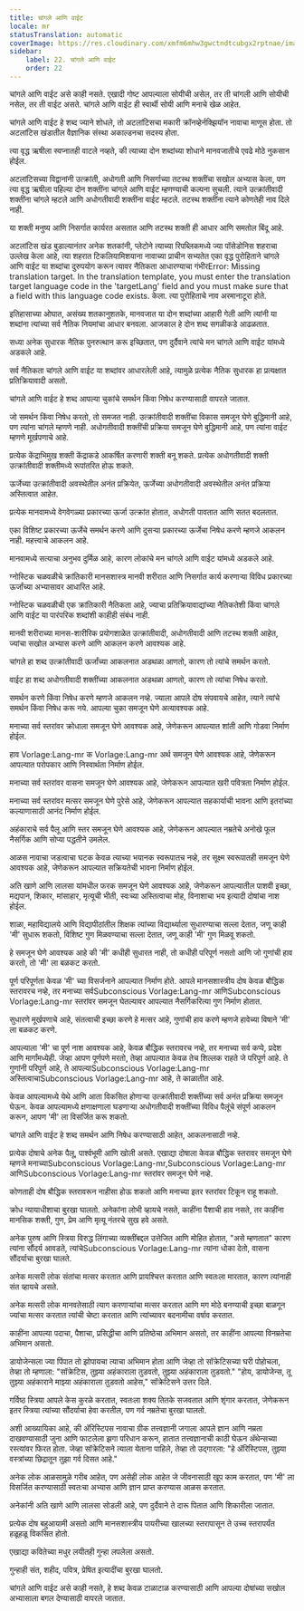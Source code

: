 ```yaml
---
title: चांगले आणि वाईट
locale: mr
statusTranslation: automatic
coverImage: https://res.cloudinary.com/xmfm6mhw3gwctndtcubgx2rptnae/image/upload/v1740337243/small_cover_educacion_fundamental_a051170f1c.webp
sidebar:
    label: 22. चांगले आणि वाईट
    order: 22
---
```

चांगले आणि वाईट असे काही नसते. एखादी गोष्ट आपल्याला सोयीची असेल, तर ती चांगली आणि सोयीची नसेल, तर ती वाईट असते. चांगले आणि वाईट ही स्वार्थी सोयी आणि मनाचे खेळ आहेत.

चांगले आणि वाईट हे शब्द ज्याने शोधले, तो अटलांटिसचा मकारी क्रॉनव्हेर्नक्झियॉन नावाचा माणूस होता. तो अटलांटिस खंडातील वैज्ञानिक संस्था अकाल्डनचा सदस्य होता.

त्या वृद्ध ऋषीला स्वप्नातही वाटले नव्हते, की त्याच्या दोन शब्दांच्या शोधाने मानवजातीचे एवढे मोठे नुकसान होईल.

अटलांटिसच्या विद्वानांनी उत्क्रांती, अधोगती आणि निसर्गाच्या तटस्थ शक्तींचा सखोल अभ्यास केला, पण त्या वृद्ध ऋषीला पहिल्या दोन शक्तींना चांगले आणि वाईट म्हणण्याची कल्पना सुचली. त्याने उत्क्रांतीवादी शक्तींना चांगले म्हटले आणि अधोगतीवादी शक्तींना वाईट म्हटले. तटस्थ शक्तींना त्याने कोणतेही नाव दिले नाही.

या शक्ती मनुष्य आणि निसर्गात कार्यरत असतात आणि तटस्थ शक्ती ही आधार आणि समतोल बिंदू आहे.

अटलांटिस खंड बुडाल्यानंतर अनेक शतकांनी, प्लेटोने त्याच्या रिपब्लिकमध्ये ज्या पॉसेडोनिस शहराचा उल्लेख केला आहे, त्या शहरात टिकलियामिशयाना नावाच्या प्राचीन सभ्यतेत एका वृद्ध पुरोहिताने चांगले आणि वाईट या शब्दांचा दुरुपयोग करून त्यावर नैतिकता आधारण्याचा गंभीरError: Missing translation target. In the translation template, you must enter the translation target language code in the 'targetLang' field and you must make sure that a field with this language code exists. केला. त्या पुरोहिताचे नाव अरमानाटूरा होते.

इतिहासाच्या ओघात, असंख्य शतकानुशतके, मानवजात या दोन शब्दांच्या आहारी गेली आणि त्यांनी या शब्दांना त्यांच्या सर्व नैतिक नियमांचा आधार बनवला. आजकाल हे दोन शब्द सगळीकडे आढळतात.

सध्या अनेक सुधारक नैतिक पुनरुत्थान करू इच्छितात, पण दुर्दैवाने त्यांचे मन चांगले आणि वाईट यांमध्ये अडकले आहे.

सर्व नैतिकता चांगले आणि वाईट या शब्दांवर आधारलेली आहे, त्यामुळे प्रत्येक नैतिक सुधारक हा प्रत्यक्षात प्रतिक्रियावादी असतो.

चांगले आणि वाईट हे शब्द आपल्या चुकांचे समर्थन किंवा निषेध करण्यासाठी वापरले जातात.

जो समर्थन किंवा निषेध करतो, तो समजत नाही. उत्क्रांतीवादी शक्तींचा विकास समजून घेणे बुद्धिमानी आहे, पण त्यांना चांगले म्हणणे नाही. अधोगतीवादी शक्तींची प्रक्रिया समजून घेणे बुद्धिमानी आहे, पण त्यांना वाईट म्हणणे मूर्खपणाचे आहे.

प्रत्येक केंद्राभिमुख शक्ती केंद्राकडे आकर्षित करणारी शक्ती बनू शकते. प्रत्येक अधोगतीवादी शक्ती उत्क्रांतीवादी शक्तीमध्ये रूपांतरित होऊ शकते.

ऊर्जेच्या उत्क्रांतीवादी अवस्थेतील अनंत प्रक्रियेत, ऊर्जेच्या अधोगतीवादी अवस्थेतील अनंत प्रक्रिया अस्तित्वात आहेत.

प्रत्येक मानवामध्ये वेगवेगळ्या प्रकारच्या ऊर्जा उत्क्रांत होतात, अधोगती पावतात आणि सतत बदलतात.

एका विशिष्ट प्रकारच्या ऊर्जेचे समर्थन करणे आणि दुसर्‍या प्रकारच्या ऊर्जेचा निषेध करणे म्हणजे आकलन नाही. महत्त्वाचे आकलन आहे.

मानवामध्ये सत्याचा अनुभव दुर्मिळ आहे, कारण लोकांचे मन चांगले आणि वाईट यांमध्ये अडकले आहे.

ग्नोस्टिक चळवळीचे क्रांतिकारी मानसशास्त्र मानवी शरीरात आणि निसर्गात कार्य करणाऱ्या विविध प्रकारच्या ऊर्जांच्या अभ्यासावर आधारित आहे.

ग्नोस्टिक चळवळीची एक क्रांतिकारी नैतिकता आहे, ज्याचा प्रतिक्रियावाद्यांच्या नैतिकतेशी किंवा चांगले आणि वाईट या पारंपरिक शब्दांशी काहीही संबंध नाही.

मानवी शरीराच्या मानस-शारीरिक प्रयोगशाळेत उत्क्रांतीवादी, अधोगतीवादी आणि तटस्थ शक्ती आहेत, ज्यांचा सखोल अभ्यास करणे आणि आकलन करणे आवश्यक आहे.

चांगले हा शब्द उत्क्रांतीवादी ऊर्जांच्या आकलनात अडथळा आणतो, कारण तो त्यांचे समर्थन करतो.

वाईट हा शब्द अधोगतीवादी शक्तींच्या आकलनात अडथळा आणतो, कारण तो त्यांचा निषेध करतो.

समर्थन करणे किंवा निषेध करणे म्हणजे आकलन नव्हे. ज्याला आपले दोष संपवायचे आहेत, त्याने त्यांचे समर्थन किंवा निषेध करू नये. आपल्या चुका समजून घेणे अत्यावश्यक आहे.

मनाच्या सर्व स्तरांवर क्रोधाला समजून घेणे आवश्यक आहे, जेणेकरून आपल्यात शांती आणि गोडवा निर्माण होईल.

हाव Vorlage:Lang-mr क Vorlage:Lang-mr अर्थ समजून घेणे आवश्यक आहे, जेणेकरून आपल्यात परोपकार आणि निस्वार्थता निर्माण होईल.

मनाच्या सर्व स्तरांवर वासना समजून घेणे आवश्यक आहे, जेणेकरून आपल्यात खरी पवित्रता निर्माण होईल.

मनाच्या सर्व स्तरांवर मत्सर समजून घेणे पुरेसे आहे, जेणेकरून आपल्यात सहकार्याची भावना आणि इतरांच्या कल्याणासाठी आनंद निर्माण होईल.

अहंकाराचे सर्व पैलू आणि स्तर समजून घेणे आवश्यक आहे, जेणेकरून आपल्यात नम्रतेचे अनोखे फूल नैसर्गिक आणि सोप्या पद्धतीने उमलेल.

आळस नावाचा जडत्वाचा घटक केवळ त्याच्या भयानक स्वरूपातच नव्हे, तर सूक्ष्म स्वरूपातही समजून घेणे आवश्यक आहे, जेणेकरून आपल्यात सक्रियतेची भावना निर्माण होईल.

अति खाणे आणि लालसा यांमधील फरक समजून घेणे आवश्यक आहे, जेणेकरून आपल्यातील पाशवी इच्छा, मद्यपान, शिकार, मांसाहार, मृत्यूची भीती, स्वःच्या अस्तित्वाचा मोह, विनाशाचा भय इत्यादी दोषांचा नाश होईल.

शाळा, महाविद्यालये आणि विद्यापीठांतील शिक्षक त्यांच्या विद्यार्थ्याला सुधारण्याचा सल्ला देतात, जणू काही 'मी' सुधारू शकतो, विशिष्ट गुण मिळवण्याचा सल्ला देतात, जणू काही 'मी' गुण मिळवू शकतो.

हे समजून घेणे आवश्यक आहे की 'मी' कधीही सुधारत नाही, तो कधीही परिपूर्ण नसतो आणि जो गुणांची हाव करतो, तो 'मी' ला बळकट करतो.

पूर्ण परिपूर्णता केवळ 'मी' च्या विसर्जनाने आपल्यात निर्माण होते. आपले मानसशास्त्रीय दोष केवळ बौद्धिक स्तरावरच नव्हे, तर मनाच्या सर्वSubconscious Vorlage:Lang-mr आणिSubconscious Vorlage:Lang-mr स्तरांवर समजून घेतल्यावर आपल्यात नैसर्गिकरित्या गुण निर्माण होतात.

सुधारणे मूर्खपणाचे आहे, संतत्वाची इच्छा करणे हे मत्सर आहे, गुणांची हाव करणे म्हणजे हावेच्या विषाने 'मी' ला बळकट करणे.

आपल्याला 'मी' चा पूर्ण नाश आवश्यक आहे, केवळ बौद्धिक स्तरावरच नव्हे, तर मनाच्या सर्व कप्पे, प्रदेश आणि मार्गांमध्येही. जेव्हा आपण पूर्णपणे मरतो, तेव्हा आपल्यात केवळ तेच शिल्लक राहते जे परिपूर्ण आहे. ते गुणांनी परिपूर्ण आहे, ते आपल्याSubconscious Vorlage:Lang-mr अस्तित्वाचाSubconscious Vorlage:Lang-mr आहे, ते काळातीत आहे.

केवळ आपल्यामध्ये येथे आणि आता विकसित होणाऱ्या उत्क्रांतीवादी शक्तींच्या सर्व अनंत प्रक्रिया समजून घेऊन. केवळ आपल्यामध्ये क्षणाक्षणाला घडणाऱ्या अधोगतीवादी शक्तींच्या विविध पैलूंचे संपूर्ण आकलन करून, आपण 'मी' ला विसर्जित करू शकतो.

चांगले आणि वाईट हे शब्द समर्थन आणि निषेध करण्यासाठी आहेत, आकलनासाठी नव्हे.

प्रत्येक दोषाचे अनेक पैलू, पार्श्वभूमी आणि खोली असते. एखाद्या दोषाला केवळ बौद्धिक स्तरावर समजून घेणे म्हणजे मनाच्याSubconscious Vorlage:Lang-mr,Subconscious Vorlage:Lang-mr आणिSubconscious Vorlage:Lang-mr स्तरांवर समजून घेणे नव्हे.

कोणताही दोष बौद्धिक स्तरावरून नाहीसा होऊ शकतो आणि मनाच्या इतर स्तरांवर टिकून राहू शकतो.

क्रोध न्यायाधीशाचा बुरखा घालतो. अनेकांना लोभी व्हायचे नसते, काहींना पैशाची हाव नसते, तर काहींना मानसिक शक्ती, गुण, प्रेम आणि मृत्यू नंतरचे सुख हवे असते.

अनेक पुरुष आणि स्त्रिया विरुद्ध लिंगाच्या व्यक्तींबद्दल उत्तेजित आणि मोहित होतात, "असे म्हणतात" कारण त्यांना सौंदर्य आवडते, त्यांचेSubconscious Vorlage:Lang-mr त्यांना धोका देतो, वासना सौंदर्याचा बुरखा घालते.

अनेक मत्सरी लोक संतांचा मत्सर करतात आणि प्रायश्चित्त करतात आणि स्वतःला मारतात, कारण त्यांनाही संत व्हायचे असते.

अनेक मत्सरी लोक मानवतेसाठी त्याग करणाऱ्यांचा मत्सर करतात आणि मग मोठे बनण्याची इच्छा बाळगून ज्यांचा मत्सर करतात त्यांची चेष्टा करतात आणि त्यांच्यावर बदनामीचा वर्षाव करतात.

काहींना आपल्या पदाचा, पैशाचा, प्रसिद्धीचा आणि प्रतिष्ठेचा अभिमान असतो, तर काहींना आपल्या विनम्रतेचा अभिमान असतो.

डायोजेन्सला ज्या पिंपात तो झोपायचा त्याचा अभिमान होता आणि जेव्हा तो सॉक्रेटिसच्या घरी पोहोचला, तेव्हा तो म्हणाला: "सॉक्रेटिस, तुझ्या अहंकाराला तुडवतो, तुझ्या अहंकाराला तुडवतो." "होय, डायोजेन्स, तू तुझ्या अहंकाराने माझ्या अहंकाराला तुडवतो आहेस," सॉक्रेटिसने उत्तर दिले.

गर्विष्ठ स्त्रिया आपले केस कुरळे करतात, स्वतःला शक्य तितके सजवतात आणि शृंगार करतात, जेणेकरून इतर स्त्रिया त्यांच्या सौंदर्याचा हेवा करतील, पण गर्व नम्रतेचा बुरखा घालतो.

अशी आख्यायिका आहे, की ॲरिस्टिपस नावाचा ग्रीक तत्त्वज्ञानी जगाला आपले ज्ञान आणि नम्रता दाखवण्यासाठी जुना आणि फाटलेला झगा परिधान करून, हातात तत्त्वज्ञानाची काठी घेऊन ॲथेन्सच्या रस्त्यांवर फिरत होता. जेव्हा सॉक्रेटिसने त्याला येताना पाहिले, तेव्हा तो उद्गारला: "हे ॲरिस्टिपस, तुझ्या वस्त्रांच्या छिद्रातून तुझा गर्व दिसत आहे."

अनेक लोक आळसामुळे गरीब आहेत, पण असेही लोक आहेत जे जीवनासाठी खूप काम करतात, पण 'मी' ला विसर्जित करण्यासाठी स्वतःचा अभ्यास आणि ज्ञान प्राप्त करण्यास आळस करतात.

अनेकांनी अति खाणे आणि लालसा सोडली आहे, पण दुर्दैवाने ते दारू पितात आणि शिकारीला जातात.

प्रत्येक दोष बहुआयामी असतो आणि मानसशास्त्रीय पायरीच्या खालच्या स्तरापासून ते उच्च स्तरापर्यंत हळूहळू विकसित होतो.

एखाद्या कवितेच्या मधुर लयीतही गुन्हा लपलेला असतो.

गुन्हाही संत, शहीद, पवित्र, प्रेषित इत्यादींचा बुरखा घालतो.

चांगले आणि वाईट असे काही नसते, हे शब्द केवळ टाळाटाळ करण्यासाठी आणि आपल्या दोषांच्या सखोल अभ्यासाला बगल देण्यासाठी वापरले जातात.
